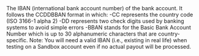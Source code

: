   

  
<ResponseField name="IBAN" type="string" >  
<LengthUpTo34Characters />    
The IBAN (international bank account number) of the bank account.
It follows the CCDDBBAN format in which:  
-CC represents the country code (ISO 3166-1 alpha 2)  
-DD represents two check digits used by banking systems to avoid simple errors  
-BBAN stands for the Basic Bank Account Number which is up to 30 alphanumeric characters that are country-specific.  
Note: You will need a valid IBAN (i.e., existing in real life) when testing on a Sandbox account even if no actual payout will be processed.  
</ResponseField>